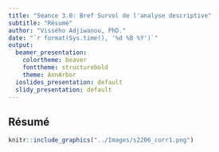 ```yaml
---
title: "Seance 3.0: Bref Survol de l'analyse descriptive"
subtitle: "Résumé"
author: "Vissého Adjiwanou, PhD."
date: "`r format(Sys.time(), '%d %B %Y')`"
output:
  beamer_presentation:
    colortheme: beaver
    fonttheme: structurebold
    theme: AnnArbor
  ioslides_presentation: default
  slidy_presentation: default
---
```


## Résumé

```r

knitr::include_graphics("../Images/s2206_corr1.png")

```
